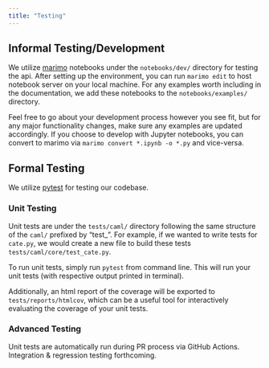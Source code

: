 ```yaml
---
title: "Testing"
---
```


## Informal Testing/Development
We utilize [marimo](https://marimo.io/) notebooks under the `notebooks/dev/` directory for testing the api. After
setting up the environment, you can run `marimo edit` to host notebook server on your local machine. For any
examples worth including in the documentation, we add these notebooks to the `notebooks/examples/` directory.

Feel free to go about your development process however you see fit, but for any major functionality changes, make sure
any examples are updated accordingly. If you choose to develop with Jupyter notebooks, you can convert to marimo via
`marimo convert *.ipynb -o *.py` and vice-versa.

## Formal Testing
We utilize [pytest](https://docs.pytest.org/en/stable/) for testing our codebase.

### Unit Testing
Unit tests are under the `tests/caml/` directory following the same structure of the `caml/` prefixed by "test_".
For example, if we wanted to write tests for `cate.py`, we would create a new file to build these tests
`tests/caml/core/test_cate.py`.

To run unit tests, simply run `pytest` from command line. This will run your unit tests (with respective output printed in terminal).

Additionally, an html report of the coverage will be exported to `tests/reports/htmlcov`,
which can be a useful tool for interactively evaluating the coverage of your unit tests.

### Advanced Testing
Unit tests are automatically run during PR process via GitHub Actions. Integration & regression testing forthcoming.
